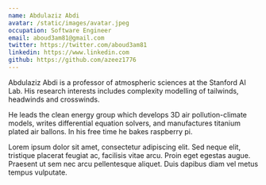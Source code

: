 ```yaml
---
name: Abdulaziz Abdi
avatar: /static/images/avatar.jpeg
occupation: Software Engineer
email: aboud3am81@gmail.com
twitter: https://twitter.com/aboud3am81
linkedin: https://www.linkedin.com
github: https://github.com/azeez1776
---
```


Abdulaziz Abdi is a professor of atmospheric sciences at the Stanford AI Lab. His research interests includes complexity modelling of tailwinds, headwinds and crosswinds.

He leads the clean energy group which develops 3D air pollution-climate models, writes differential equation solvers, and manufactures titanium plated air ballons. In his free time he bakes raspberry pi.

Lorem ipsum dolor sit amet, consectetur adipiscing elit. Sed neque elit, tristique placerat feugiat ac, facilisis vitae arcu. Proin eget egestas augue. Praesent ut sem nec arcu pellentesque aliquet. Duis dapibus diam vel metus tempus vulputate.

